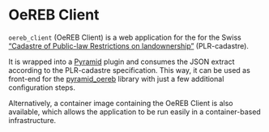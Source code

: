 
<Meta title="OeREB Client" />

# OeREB Client

`oereb_client` (OeREB Client) is a web application for the for the Swiss
[“Cadastre of Public-law Restrictions on landownership”](https://www.cadastre.ch/de/oereb-kataster)
(PLR-cadastre).

It is wrapped into a
[Pyramid](http://docs.pylonsproject.org/projects/pyramid/en/latest/)
plugin and consumes the JSON extract according to the PLR-cadastre
specification. This way, it can be used as front-end for the
[pyramid\_oereb](https://openoereb.github.io/pyramid_oereb/) library
with just a few additional configuration steps.

Alternatively, a container image containing the OeREB Client is also available, which allows
the application to be run easily in a container-based infrastructure.
